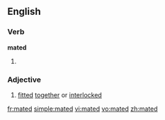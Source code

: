 ==English==

===Verb===
'''mated'''

# {{past of|[[mate]]}}

===Adjective===
{{en-adj|-}}

# [[fitted]] [[together]] or [[interlocked]]

[[fr:mated]]
[[simple:mated]]
[[vi:mated]]
[[vo:mated]]
[[zh:mated]]
